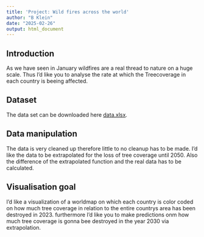 ```yaml
---
title: 'Project: Wild fires across the world'
author: "B Klein"
date: "2025-02-26"
output: html_document
---
```

## Introduction

As we have seen in January wildfires are a real thread to nature on a huge scale.
Thus I'd like you to analyse the rate at which the Treecoverage in each country is beeing affected.

## Dataset
The data set can be downloaded here [data.xlsx](https://gfw2-data.s3.amazonaws.com/country-pages/country_stats/download/gfw_2023_statistics_summary_v30102024.xlsx).

## Data manipulation
The data is very cleaned up therefore little to no cleanup has to be made. 
I'd like the data to be extrapolated for the loss of tree coverage until 2050.
Also the difference of the extrapolated function and the real data has to be calculated.

## Visualisation goal
I'd like a visualization of a worldmap on which each country is color coded on how much tree coverage in relation to the entire countrys area has been destroyed in 2023.
furthermore I'd like you to make predictions onm how much tree coverage is gonna bee destroyed in the year 2030 via extrapolation.